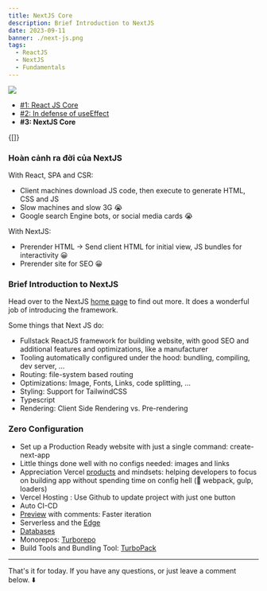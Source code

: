 ```yaml
---
title: NextJS Core
description: Brief Introduction to NextJS
date: 2023-09-11
banner: ./next-js.png
tags:
  - ReactJS
  - NextJS
  - Fundamentals
---
```




<img src="./next-js.png" />

- [#1: React JS Core](react-core)
- [#2: In defense of useEffect](putting-props-to-use-state)
- <b>#3: NextJS Core</b>

<Translations>{[]}</Translations>

### Hoàn cảnh ra đời của NextJS

With React, SPA and CSR:
+ Client machines download JS code, then execute to generate HTML, CSS and JS
+ Slow machines and slow 3G 😭
+ Google search Engine bots, or social media cards 😭

With NextJS:
+ Prerender HTML -> Send client HTML for initial view, JS bundles for interactivity 😀
+ Prerender site for SEO 😀

### Brief Introduction to NextJS

Head over to the NextJS [home page](https://nextjs.org/) to find out more. It does a wonderful job of introducing the framework.

Some things that Next JS do:

- Fullstack ReactJS framework for building website, with good SEO and additional features and optimizations, like a manufacturer
- Tooling automatically configured under the hood: bundling, compiling, dev server, ...
- Routing: file-system based routing
- Optimizations: Image, Fonts, Links, code splitting, ...
- Styling: Support for TailwindCSS
- Typescript
- Rendering: Client Side Rendering vs. Pre-rendering

### Zero Configuration

- Set up a Production Ready website with just a single command: create-next-app
- Little things done well with no configs needed: images and links
- Appreciation Vercel [products](https://vercel.com/) and mindsets: helping developers to focus on building app without spending time on config hell (👋 webpack, gulp, loaders)
- Vercel Hosting : Use Github to update project with just one button
- Auto CI-CD
- [Preview](https://vercel.com/features/previews) with comments: Faster iteration
- Serverless and the [Edge](https://vercel.com/features/infrastructure)
- [Databases](https://vercel.com/storage/kv)
- Monorepos: [Turborepo](https://turbo.build/repo)
- Build Tools and Bundling Tool: [TurboPack](https://turbo.build/pack)

---

That's it for today. If you have any questions, or just leave a comment below. ⬇️

<Comments />
